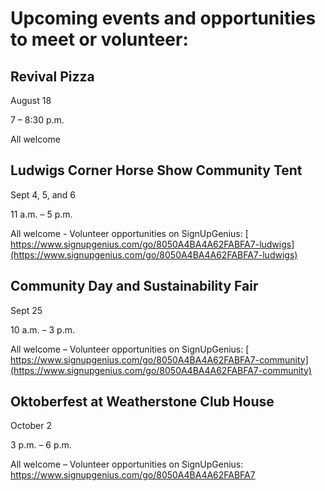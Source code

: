 # Upcoming events and opportunities to meet or&nbsp;volunteer:

## Revival Pizza

August 18

7 – 8:30 p.m.

All welcome

## Ludwigs Corner Horse Show Community&nbsp;Tent

Sept 4, 5, and 6

11 a.m. – 5 p.m.

All welcome - Volunteer opportunities on&nbsp;SignUpGenius: [
https://www.signupgenius.com/go/8050A4BA4A62FABFA7-ludwigs](https://www.signupgenius.com/go/8050A4BA4A62FABFA7-ludwigs)

## Community Day and Sustainability&nbsp;Fair

Sept 25

10 a.m. – 3 p.m.

All welcome – Volunteer opportunities on&nbsp;SignUpGenius: [
https://www.signupgenius.com/go/8050A4BA4A62FABFA7-community](https://www.signupgenius.com/go/8050A4BA4A62FABFA7-community)

## Oktoberfest at Weatherstone Club&nbsp;House

October 2

3 p.m. – 6 p.m.

All welcome – Volunteer opportunities on&nbsp;SignUpGenius: https://www.signupgenius.com/go/8050A4BA4A62FABFA7
